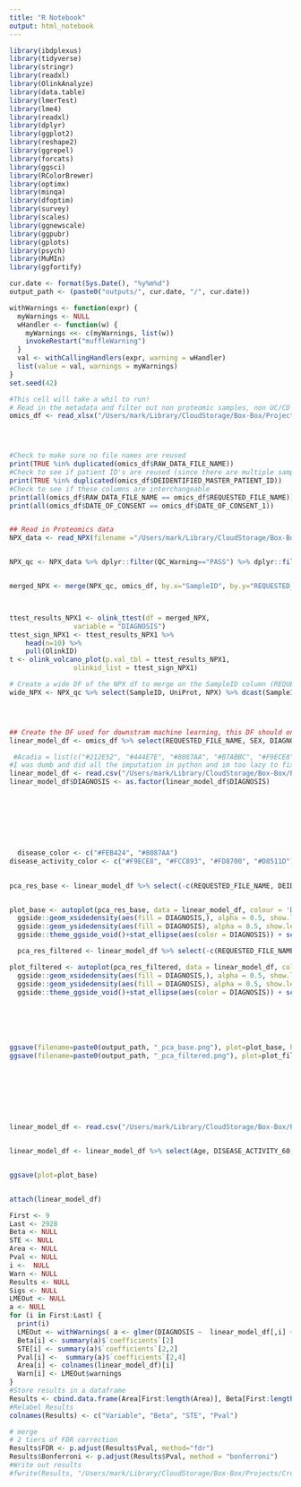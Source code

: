 ```yaml
---
title: "R Notebook"
output: html_notebook
---
```



```r
library(ibdplexus)
library(tidyverse)
library(stringr)
library(readxl)
library(OlinkAnalyze)
library(data.table)
library(lmerTest)
library(lme4)
library(readxl)
library(dplyr)
library(ggplot2)
library(reshape2)
library(ggrepel)
library(forcats)
library(ggsci)
library(RColorBrewer)
library(optimx)
library(minqa)
library(dfoptim)
library(survey)
library(scales)
library(ggnewscale)
library(ggpubr)
library(gplots)
library(psych)
library(MuMIn)
library(ggfortify)

cur.date <- format(Sys.Date(), "%y%m%d")
output_path <- (paste0("outputs/", cur.date, "/", cur.date))

withWarnings <- function(expr) {
  myWarnings <- NULL
  wHandler <- function(w) {
    myWarnings <<- c(myWarnings, list(w))
    invokeRestart("muffleWarning")
  }
  val <- withCallingHandlers(expr, warning = wHandler)
  list(value = val, warnings = myWarnings)
} 
set.seed(42)
```

```r
#This cell will take a whil to run!
# Read in the metadata and filter out non proteomic samples, non UC/CD samples, and keep only the first time point
omics_df <- read_xlsx("/Users/mark/Library/CloudStorage/Box-Box/Projects/Crohns/sparc_dataset/2023-08-02-SPARC_SUMMARY_OMICS.xlsx") %>% filter(STUDY_PROTOCOL_NAME == "Proteomic") %>% filter(DIAGNOSIS != "IBD Unclassified") %>%  group_by(DEIDENTIFIED_MASTER_PATIENT_ID) %>% filter(SAMPLE_COLLECTED_DATE == min(SAMPLE_COLLECTED_DATE))




#Check to make sure no file names are reused 
print(TRUE %in% duplicated(omics_df$RAW_DATA_FILE_NAME))
#Check to see if patient ID's are reused (since there are multiple samples per patient)
print(TRUE %in% duplicated(omics_df$DEIDENTIFIED_MASTER_PATIENT_ID))
#Check to see if these columns are interchangeable 
print(all(omics_df$RAW_DATA_FILE_NAME == omics_df$REQUESTED_FILE_NAME))
print(all(omics_df$DATE_OF_CONSENT == omics_df$DATE_OF_CONSENT_1))


## Read in Proteomics data 
NPX_data <- read_NPX(filename ="/Users/mark/Library/CloudStorage/Box-Box/Projects/Crohns/sparc_dataset/data/20211937_Dobes_NPX_2022-06-07/20211937_Dobes_NPX_2022-06-07.csv")


NPX_qc <- NPX_data %>% dplyr::filter(QC_Warning=="PASS") %>% dplyr::filter(Assay_Warning=="PASS")%>% filter(!grepl("control", SampleID, ignore.case = TRUE))


merged_NPX <- merge(NPX_qc, omics_df, by.x="SampleID", by.y="REQUESTED_FILE_NAME")



ttest_results_NPX1 <- olink_ttest(df = merged_NPX,
                variable = "DIAGNOSIS")
ttest_sign_NPX1 <- ttest_results_NPX1 %>%
    head(n=10) %>%
    pull(OlinkID)
t <- olink_volcano_plot(p.val_tbl = ttest_results_NPX1,
                olinkid_list = ttest_sign_NPX1) 

# Create a wide DF of the NPX df to merge on the SampleID column (REQUESTED FILE NAME in the omics DF)
wide_NPX <- NPX_qc %>% select(SampleID, UniProt, NPX) %>% dcast(SampleID ~ UniProt, value.var = "NPX", fun.aggregate = mean)




## Create the DF used for downstram machine learning, this DF should only have the first time point for each patient 
linear_model_df <- omics_df %>% select(REQUESTED_FILE_NAME, SEX, DIAGNOSIS, DISEASE_ACTIVITY_60, SAMPLE_COLLECTED_DATE, BIRTH_YEAR) %>% merge(., wide_NPX, by.y="SampleID", by.x="REQUESTED_FILE_NAME") %>% mutate(Age=SAMPLE_COLLECTED_DATE-BIRTH_YEAR)
```



```r
 #Acadia = list(c("#212E52", "#444E7E", "#8087AA", "#B7ABBC", "#F9ECE8", "#FCC893", "#FEB424", "#FD8700", "#D8511D"), c(1, 2, 3, 4, 5, 6, 7, 8, 9), colorblind=TRUE),
#I was dumb and did all the imputation in python and im too lazy to fix it  
linear_model_df <- read.csv("/Users/mark/Library/CloudStorage/Box-Box/Projects/Crohns/sparc_dataset/231019_linear_model_features.csv")
linear_model_df$DIAGNOSIS <- as.factor(linear_model_df$DIAGNOSIS)








  disease_color <- c("#FEB424", "#8087AA")
disease_activity_color <- c("#F9ECE8", "#FCC893", "#FD8700", "#D8511D")

  
pca_res_base <- linear_model_df %>% select(-c(REQUESTED_FILE_NAME, DEIDENTIFIED_MASTER_PATIENT_ID, SAMPLE_COLLECTED_DATE, BIRTH_YEAR, DIAGNOSIS, Age, SEX))%>% prcomp(., scale. = FALSE)


plot_base <- autoplot(pca_res_base, data = linear_model_df, colour = 'DIAGNOSIS')+theme_bw() +
  ggside::geom_xsidedensity(aes(fill = DIAGNOSIS,), alpha = 0.5, show.legend = FALSE) +
  ggside::geom_ysidedensity(aes(fill = DIAGNOSIS), alpha = 0.5, show.legend = FALSE) +
  ggside::theme_ggside_void()+stat_ellipse(aes(color = DIAGNOSIS)) + scale_fill_manual(values=disease_color)+scale_color_manual(values=disease_color)

  pca_res_filtered <- linear_model_df %>% select(-c(REQUESTED_FILE_NAME, DEIDENTIFIED_MASTER_PATIENT_ID, SAMPLE_COLLECTED_DATE, BIRTH_YEAR, DIAGNOSIS)) %>% select(c(Q9Y5Q6, P29460, O95750, P29459_P29460, P16422, P35228, Q99795, P04196, Q02747, P10144, P22455, P09238, Q9Y6Y9))%>% prcomp(., scale. = FALSE)

plot_filtered <- autoplot(pca_res_filtered, data = linear_model_df, colour = 'DIAGNOSIS')+theme_bw() +
  ggside::geom_xsidedensity(aes(fill = DIAGNOSIS,), alpha = 0.5, show.legend = FALSE) +
  ggside::geom_ysidedensity(aes(fill = DIAGNOSIS), alpha = 0.5, show.legend = FALSE) +
  ggside::theme_ggside_void()+stat_ellipse(aes(color = DIAGNOSIS)) + scale_fill_manual(values=disease_color)+scale_color_manual(values=disease_color)






ggsave(filename=paste0(output_path, "_pca_base.png"), plot=plot_base, height=7, width=7)
ggsave(filename=paste0(output_path, "_pca_filtered.png"), plot=plot_filtered, height=7, width=7)









```
```r
linear_model_df <- read.csv("/Users/mark/Library/CloudStorage/Box-Box/Projects/Crohns/sparc_dataset/231019_linear_model_features.csv")


linear_model_df <- linear_model_df %>% select(Age, DISEASE_ACTIVITY_60, BIRTH_YEAR, SAMPLE_COLLECTED_DATE, everything()) %>% select(Age, DISEASE_ACTIVITY_60, BIRTH_YEAR, SAMPLE_COLLECTED_DATE, everything())


ggsave(plot=plot_base)


attach(linear_model_df)

First <- 9
Last <- 2928
Beta <- NULL
STE <- NULL
Area <- NULL
Pval <- NULL
i <-  NULL
Warn <- NULL
Results <- NULL
Sigs <- NULL
LMEOut <- NULL
a <- NULL
for (i in First:Last) {
  print(i)
  LMEOut <- withWarnings( a <- glmer(DIAGNOSIS ~  linear_model_df[,i] + Age + SEX + (1|DISEASE_ACTIVITY_60), family = "binomial", nAGQ = 0, control = glmerControl(optimizer = "bobyqa", optCtrl=list(maxfun=1e5))))
  Beta[i] <- summary(a)$`coefficients`[2]
  STE[i] <- summary(a)$`coefficients`[2,2]
  Pval[i] <-  summary(a)$`coefficients`[2,4]
  Area[i] <- colnames(linear_model_df)[i]
  Warn[i] <- LMEOut$warnings
}
#Store results in a dataframe
Results <- cbind.data.frame(Area[First:length(Area)], Beta[First:length(Beta)], STE[First:length(STE)], Pval[First:length(Pval)])
#Relabel Results
colnames(Results) <- c("Variable", "Beta", "STE", "Pval")

# merge
# 2 tiers of FDR correction
Results$FDR <- p.adjust(Results$Pval, method="fdr")
Results$Bonferroni <- p.adjust(Results$Pval, method = "bonferroni")
#Write out results
#fwrite(Results, "/Users/mark/Library/CloudStorage/Box-Box/Projects/Crohns/sparc_dataset/231027_cd_uc_linear_nostatus.csv")


```


